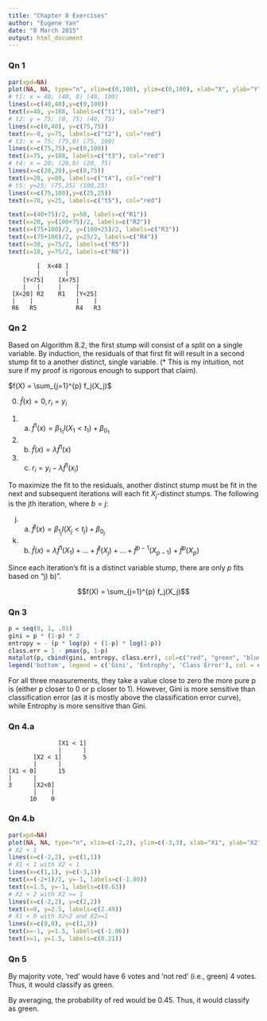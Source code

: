 ```yaml
---
title: "Chapter 8 Exercises"
author: "Eugene Yan"
date: "8 March 2015"
output: html_document
---
```


### Qn 1
```r
par(xpd=NA)
plot(NA, NA, type="n", xlim=c(0,100), ylim=c(0,100), xlab="X", ylab="Y")
# t1: x = 40; (40, 0) (40, 100)
lines(x=c(40,40),y=c(0,100))
text(x=40, y=108, labels=c("t1"), col="red")
# t2: y = 75; (0, 75) (40, 75)
lines(x=c(0,40), y=c(75,75))
text(x=-8, y=75, labels=c("t2"), col="red")
# t3: x = 75; (75,0) (75, 100)
lines(x=c(75,75),y=c(0,100))
text(x=75, y=108, labels=c("t3"), col="red")
# t4: x = 20; (20,0) (20, 75)
lines(x=c(20,20),y=c(0,75))
text(x=20, y=80, labels=c("t4"), col="red")
# t5: y=25; (75,25) (100,25)
lines(x=c(75,100),y=c(25,25))
text(x=70, y=25, labels=c("t5"), col="red")

text(x=(40+75)/2, y=50, labels=c("R1"))
text(x=20, y=(100+75)/2, labels=c("R2"))
text(x=(75+100)/2, y=(100+25)/2, labels=c("R3"))
text(x=(75+100)/2, y=25/2, labels=c("R4"))
text(x=30, y=75/2, labels=c("R5"))
text(x=10, y=75/2, labels=c("R6"))
```
```
        [  X<40 ] 
        |       |
    [Y<75]    [X<75]
    |   |     |    |
 [X<20] R2    R1   [Y<25]
 |    |            |    |
 R6   R5           R4   R3
```
### Qn 2

Based on Algorithm 8.2, the first stump will consist of a split on a single variable. By induction, the residuals of that first fit will result in a second stump fit to a another distinct, single variable. (* This is my intuition, not sure if my proof is rigorous enough to support that claim).

$f(X) = \sum_{j=1}^{p} f_j(X_j)$

0) $\hat{f}(x) = 0, r_i = y_i$

1) a) $\hat{f}^1(x) = \beta_{1_1} I(X_1 < t_1) + \beta_{0_1}$

1) b) $\hat{f}(x) = \lambda\hat{f}^1(x)$

1) c) $r_i = y_i - \lambda\hat{f}^1(x_i)$

To maximize the fit to the residuals, another distinct stump must be fit in the next and subsequent iterations will each fit $X_j$-distinct stumps. The following is the jth iteration, where $b=j$:

j) a) $\hat{f}^j(x) = \beta_{1_j} I(X_j < t_j) + \beta_{0_j}$

j) b) $\hat{f}(x) = \lambda\hat{f}^1(X_1) + \dots + \hat{f}^j(X_j) + \dots + \hat{f}^{p-1}(X_{p-1}) + \hat{f}^p(X_p)$

Since each iteration's fit is a distinct variable stump, there are only $p$ fits based on "j) b)".

$$f(X) = \sum_{j=1}^{p} f_j(X_j)$$

### Qn 3

```r
p = seq(0, 1, .01)
gini = p * (1-p) * 2
entropy = - (p * log(p) + (1-p) * log(1-p))
class.err = 1 - pmax(p, 1-p)
matplot(p, cbind(gini, entropy, class.err), col=c("red", "green", "blue"))
legend('bottom', legend = c('Gini', 'Entrophy', 'Class Error'), col = c('red', 'green', 'blue'), lty = 1, lwd = 2, cex = 0.8)
```
For all three measurements, they take a value close to zero the more pure p is (either p closer to 0 or p closer to 1).  However, Gini is more sensitive than classification error (as it is mostly above the classification error curve), while Entrophy is more sensitive than Gini.  

### Qn 4.a
```
              [X1 < 1]
              |      |
       [X2 < 1]      5
       |      |
[X1 < 0]      15
|      |
3      [X2<0]
       |    |
      10    0
```

### Qn 4.b
```r
par(xpd=NA)
plot(NA, NA, type="n", xlim=c(-2,2), ylim=c(-3,3), xlab="X1", ylab="X2")
# X2 < 1
lines(x=c(-2,2), y=c(1,1))
# X1 < 1 with X2 < 1
lines(x=c(1,1), y=c(-3,1))
text(x=(-2+1)/2, y=-1, labels=c(-1.80))
text(x=1.5, y=-1, labels=c(0.63))
# X2 < 2 with X2 >= 1
lines(x=c(-2,2), y=c(2,2))
text(x=0, y=2.5, labels=c(2.49))
# X1 < 0 with X2<2 and X2>=1
lines(x=c(0,0), y=c(1,2))
text(x=-1, y=1.5, labels=c(-1.06))
text(x=1, y=1.5, labels=c(0.21))
```

### Qn 5
By majority vote, 'red' would have 6 votes and 'not red' (i.e., green) 4 votes.  Thus, it would classify as green.

By averaging, the probability of red would be 0.45.  Thus, it would classify as green.

